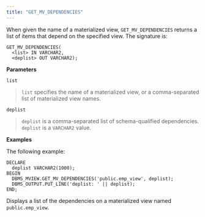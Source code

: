 ```yaml
---
title: "GET_MV_DEPENDENCIES"
---
```


When given the name of a materialized view, `GET_MV_DEPENDENCIES` returns a list of items that depend on the specified view. The signature is:

```
GET_MV_DEPENDENCIES(
  <list> IN VARCHAR2,
  <deplist> OUT VARCHAR2);
```

**Parameters**

`list`

> `list` specifies the name of a materialized view, or a comma-separated list of materialized view names.

`deplist`

> `deplist` is a comma-separated list of schema-qualified dependencies. `deplist` is a `VARCHAR2` value.

**Examples**

The following example:

```
DECLARE
  deplist VARCHAR2(1000);
BEGIN
  DBMS_MVIEW.GET_MV_DEPENDENCIES('public.emp_view', deplist);
  DBMS_OUTPUT.PUT_LINE('deplist: ' || deplist);
END;
```

Displays a list of the dependencies on a materialized view named `public.emp_view`.
